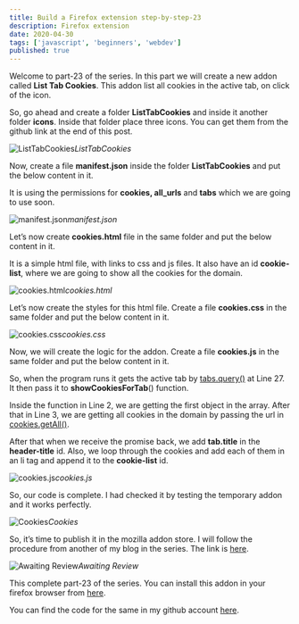 ```yaml
---
title: Build a Firefox extension step-by-step-23
description: Firefox extension
date: 2020-04-30
tags: ['javascript', 'beginners', 'webdev']
published: true
---
```


Welcome to part-23 of the series. In this part we will create a new addon called **List Tab Cookies**. This addon list all cookies in the active tab, on click of the icon.

So, go ahead and create a folder **ListTabCookies** and inside it another folder **icons**. Inside that folder place three icons. You can get them from the github link at the end of this post.

![ListTabCookies](https://ik.imagekit.io/thewebdev/FirefoxAddons/23/1_U2lFnYjpn.png)*ListTabCookies*

Now, create a file **manifest.json** inside the folder **ListTabCookies** and put the below content in it.

It is using the permissions for **cookies, all_urls** and **tabs** which we are going to use soon.

![manifest.json](https://ik.imagekit.io/thewebdev/FirefoxAddons/23/2_q9iTVQvkI0.png)*manifest.json*

Let’s now create **cookies.html** file in the same folder and put the below content in it.

It is a simple html file, with links to css and js files. It also have an id **cookie-list**, where we are going to show all the cookies for the domain.

![cookies.html](https://ik.imagekit.io/thewebdev/FirefoxAddons/23/3_ItkVzYhxV_.png)*cookies.html*

Let’s now create the styles for this html file. Create a file **cookies.css** in the same folder and put the below content in it.

![cookies.css](https://ik.imagekit.io/thewebdev/FirefoxAddons/23/4_v-FCjkLNU0.png)*cookies.css*

Now, we will create the logic for the addon. Create a file **cookies.js** in the same folder and put the below content in it.

So, when the program runs it gets the active tab by [tabs.query()](https://developer.mozilla.org/en-US/docs/Mozilla/Add-ons/WebExtensions/API/tabs/query) at Line 27. It then pass it to **showCookiesForTab**() function.

Inside the function in Line 2, we are getting the first object in the array. After that in Line 3, we are getting all cookies in the domain by passing the url in [cookies.getAll()](https://developer.mozilla.org/en-US/docs/Mozilla/Add-ons/WebExtensions/API/cookies/getAll).

After that when we receive the promise back, we add **tab.title** in the **header-title** id. Also, we loop through the cookies and add each of them in an li tag and append it to the **cookie-list** id.

![cookies.js](https://ik.imagekit.io/thewebdev/FirefoxAddons/23/5_e1E_bpaRI.png)*cookies.js*

So, our code is complete. I had checked it by testing the temporary addon and it works perfectly.

![Cookies](https://ik.imagekit.io/thewebdev/FirefoxAddons/23/6_tjovlwuBin.png)*Cookies*

So, it’s time to publish it in the mozilla addon store. I will follow the procedure from another of my blog in the series. The link is [here](https://thewebdev.tech/firefox-extension-2).

![Awaiting Review](https://ik.imagekit.io/thewebdev/FirefoxAddons/23/7_Ynsxw8H3W4.png)*Awaiting Review*

This complete part-23 of the series. You can install this addon in your firefox browser from [here](https://addons.mozilla.org/en-US/firefox/addon/list-tab-cookies/).

You can find the code for the same in my github account [here](https://github.com/nabendu82/Addons).
